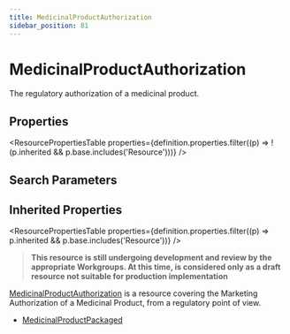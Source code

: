 ```yaml
---
title: MedicinalProductAuthorization
sidebar_position: 81
---
```


# MedicinalProductAuthorization

The regulatory authorization of a medicinal product.

<Tabs queryString="section">
<TabItem value="schema" label="Schema" default>


## Properties


<ResourcePropertiesTable properties={definition.properties.filter((p) => !(p.inherited && p.base.includes('Resource')))} />

## Search Parameters

<SearchParamsTable searchParams={definition.searchParameters} />

## Inherited Properties

<ResourcePropertiesTable properties={definition.properties.filter((p) => p.inherited && p.base.includes('Resource'))} />

</TabItem>
  <TabItem value="usage" label="Usage">
    <div>   <a name="scope"></a>    <blockquote class="stu-note">   <a name="dstu"></a> <strong>This resource is still undergoing development and review by the appropriate Workgroups. At this time, is considered only as a draft resource not suitable for production implementation</strong> </blockquote>   <p>    <a href="/docs/api/fhir/resources/medicinalproductauthorization">MedicinalProductAuthorization</a> is a resource covering the Marketing Authorization of a Medicinal Product, from a regulatory point of view.   </p>  </div>
    </TabItem>
  
  
  <TabItem value="referencedBy" label="Referenced By">
    <ul><li><a href="/docs/api/fhir/resources/medicinalproductpackaged">MedicinalProductPackaged</a></li></ul>
    </TabItem>

</Tabs>
